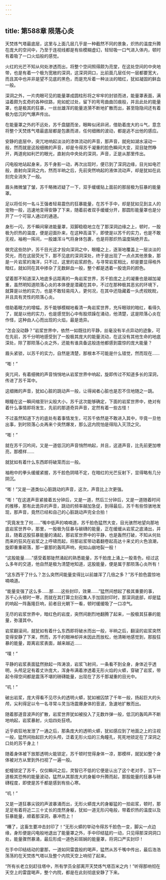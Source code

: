```yaml
---
---
---
```

title: 第588章 陨落心炎
---



天焚炼气塔最底层，这里与上面几层几乎是一种截然不同的景象，炽热的温度升腾在庞大的空间中，乃至于连视线都是有些模糊虚幻，轻轻吸一口气进入体内，顿时有着吸了一口火焰般的感觉。

火红的光芒不知从何处渗透而出，将整个空间照得颇为亮堂，在这处空间的中央地带，也是有着一个极为宽敞的深洞，这深洞洞口，比前面几层任何一层都要宽大，而且其中也并非是望不见底的黑色，而是充斥着一种淡淡的暗红，犹如凝固的鲜血一般。

深洞之外，一片肉眼可见的能量罩成圆柱形将之牢牢的封锁而进，能量罩表面，满溢着颇为玄奇的各种纹路，宛如蛇过处，留下的弯弯曲曲凹痕般，并且此处的能量罩，也是极其的狂暴，一丝丝雄浑的能量涟漪不断地扩散而出，甚至隐隐间还有着极为低沉的气爆声传出。

在能量罩之外的不远处，苏千盘腿而坐，眼眸似闭非闭，借助着庞大的斗气，意念将整个天焚炼气塔最底层都是包裹而进，任何细微的波动，都是逃不出他的感应。

安静的底层中，突兀地响起淡淡的漆体流动的声音，那声音，就宛如湖水滚动一般，然而就是这般细微的声音，却是令得苏千凝重的脸色瞬间大变，双目陡然睁开，两道宛如利芒的眼光，直射向中央处的深洞，声音，正是从那里传出。

闪电般地站起身来，苏千身影一动，再次出现时，便已到了深洞边缘，目光如电芒般，直射向深洞之内，然而半晌之后，先前突然响起的液体流动声，却是犹如在此刻完全消失了一般。

眉头微微皱了皱，苏千略微迟疑了一下，双手缓缓贴上面前的那层极为狂暴的能量罩。

足以将任何一名斗王强者轻易震伤的狂暴能量，在苏千手中，却是犹如见到主人的宠物一般，迅速地变得安静了下来，随着前者双手缓缓分开，那圆形能量罩也是分开了一个可容人通过的通道。

身形一闪，苏千瞬间窜进能量罩，双脚稳稳地立在了那深洞边缘之上，顿时，一股极为炽热的温度，便是迎面扑来，在这种高温下，即使是以苏千的实力，也是不敢无视，袖袍一挥间，一股雄浑斗气将身体包裹，也是将那炽热温度隔绝开去。

做完这些防护，苏千目光这才投向深洞之中，眼瞳之上，逐渐地覆盖上一层淡淡的荧光，而在这层荧光下，那不见底的深洞深处，终于是出现了一点点其他景象，那是一片岩浆的海洋，只不过，这里的岩浆颜色，与寻常岩浆相比，却是要显得格外暗红，就如同在其中掺杂了无数鲜血一般，整个都是透着一股诡异的颜色。

望着那不知道深入地底多远距离的一角岩浆世界，苏千脸庞之上的凝重也是越加凝重，虽然明知道陨落心炎的本体便是潜藏在其中，不过在那种极其恶劣的环境下，就算是以他的实力，也是不敢轻易闯入，更何况，在其中还隐藏着一头虎视眈眈，并且具有灵性的陨落心炎。

借助着眼力的增幅，苏千能够模糊地看清一角岩浆世界，充斥眼球的暗红，看得久了，就是以他的实力，也是感觉到心中有股烦躁在涌动，他清楚，这是陨落心炎在作怪，这种由人心而出现的火焰，最是诡异。

“怎会没动静？”岩浆世界中，依然一如既往的平静，丝毫没有半点异动的迹象，可在先前，苏千分明地感受到了一股极其庞大的能量流动，在这没有其他生命的地底深处，除了那陨落心炎之外，还能有谁具备这般连他都感到震惊的庞大能量？

眉头紧锁，以苏千的实力，自然是清楚，那根本不可能是什么错觉，然而现在……

“嘭！”

突兀间，有着细微的声音悄悄地从岩浆世界中响起，旋即传过不知道多长的深洞，传进了苏千耳中。

这细微的声音，犹如心脏的跳动声一般，让得闻者心脏也是忍不住地随之一跳。

眼瞳在这一瞬间缩至针尖般大小，苏千这次能够确定，下面的岩浆世界中，绝对有着什么事情即将发生，先前的那道奇异声音，定然有着一些古怪！

不过虽然知道下方的底处有着事情发生，可苏千依然是不敢进入其中，毕竟一旦他出事，到时陨落心炎再来个突然爆发，那么这内院怕是得陷入灭顶之灾。

“嘭！”

就在苏千沉吟间，又是一道低沉的声音悄然响起，并且，这道声音，比先前更加嘹亮，那模样……

就犹如有着什么东西即将破笼而出一般。

袖袍中的拳头缓缓紧握，苏千脸色阴晴不定，在暗红的光芒反射下，显得略有几分阴沉。

“嘭！”又是一道类似心脏跳动的声音，这次，声音比上次更强。

“嘭！”在这道声音紧接着五分钟后，又是一道，然后三分钟后，又是一道随着时间的推移，那有此诡异的声音，跳动的频率越加急促，到得最后，苏千有些惊骇地发现，那声音，竟然已经和自己的心脏跳动声完全合拍！

“究竟发生了何……”嘴中低声的喃喃道，苏千脸色猛然大变，目光骇然地望向那地底岩浆世界中，那里，一股极为狂暴与碳礴的能量，正在缓缓从岩浆之底涌出，并且，随着这股狂暴能量的涌起，那岩浆世界中的平静，也是轰然打破，不知从何处而来的狂风在岩浆之上呼啸而起，将那岩浆带动着翻卷起高达十来丈的火色浪潮，旋即重重砸落，那一霎那的轰鸣声响，宛如山崩地裂一般！

“这股能量……”感受着那陡然涌起的熟悉能量，苏千脸庞上涌上一股青色，经过这么多年的交道，他自然是极为清楚地知道，这股能量，便是属于那陨落心炎所有！

“这东西干了什么？怎么突然间能量变得比以前雄浑了几倍之多？”苏千脸色震惊地喃喃道。

“能量变强了这么多……那……这些封印，效果……”猛然间想起了极其重要的事，苏千心头顿时一寒，而就在其打算立刻召集人手加固封印时，那深洞底部，却是猛的响起一阵轰隆巨响，前者目光朝下一看，顿时缓缓吸了一口凉气。

无尽的岩浆世界中，暗红色的岩度，突然间剧烈地翻腾了起来，一股极其狂暴的能量，弥漫其中。

岩浆翻滚间，就犹如有着什么东西即将破水而出一般，半晌之后，翻滚的岩浆突然变得安静了下来，然而，苏千的眼神却并未因此而放松，他清晰地感觉到，那股狂暴的能量，距离岩浆表面，越来越近……

“噗！”

平静的岩浆表面猛然掀起一阵涛浪，岩浆飞射间，一条看不到全身，身体近乎透明，头颅足足有着丈许庞大，浑身布满着渗透着无形火焰的火蟒，穿破了岩浆，带起令得空间都是震荡不堪的磅礴能量，出现在了苏千那凝重的目光中。

“叽！”

破出岩浆，庞大得看不见尽头的透明火蟒，犹如被囚禁了千年一般，扬起巨大的头颅，尖利得足以令一名寻常斗灵当场震爆身体的音波，急速地扩散而出。

随着那道音波声的扩散，岩浆世界犹如被投入了无数炸弹一般，低沉的轰鸣声不断地响起，岩浆暴射，火焰四处狂喷。

近乎疯狂地发泄了一通之后，那条庞大的透明火蟒，犹如感应到了地面之上的注视一般，猛然间抬起巨大的头颅，泛着无形火焰的三角瞳孔，死死地锁定在了深洞之口处的苏千身上！

随着身体被下放那透明火能锁定，苏千顿时觉得身体一凉，那模样，就犹如整个身体被对方从里到外扫视了一遍一般。

蛇幢锁定了苏千，仅仅瞬间之后，灵智已不低的它便是认出了这个老对手，当下一道极其恐怖的能量波动，猛然从其那庞大的身躯中升腾而起，那股能量的狂暴与磅礴程度，即使是苏千都是感到有些心寒。

“叽！”

又是一道狂暴尖锐的声波暴涌而出，无形火蟒庞大的身躯猛的一拍岩浆，顿时，那足足有着将近二三十丈长的庞然身躯，犹如一道无形闪电般，带着炽热的温度以及狂暴能量，顺着那深洞，暴冲而上！

“糟了，这畜生要冲击封印了！”无形火蟒的举动令得苏千脸色一变，脚尖一点边缘，身形便是闪电般地退出了能量罩之外，手中印结猛的一动，只见得那深洞洞口处，能量骤然暴涌，最后形成一道色彩斑娴的能量罩，将洞口严实封印！

在手中印结结动的霎那，一道如同雷霆般的喝声，猛然从苏千嘴中传出，最后浩浩荡荡的在天焚炼气塔以及整个内院天空上响彻了起来。

“所有长老立刻赶往塔中，所有学员全部离开天焚炼气塔百米之内！”听得那响彻在天空上的雷霆喝声，整个内院，都是在此刻彻底安静了下来。